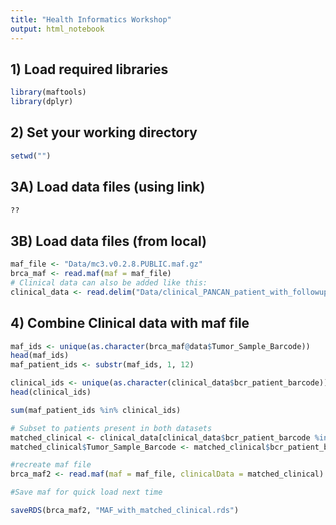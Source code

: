 ---
title: "Health Informatics Workshop"
output: html_notebook
---

## 1) Load required libraries

```{r}
library(maftools)
library(dplyr)

```

## 2) Set your working directory
```{r}
setwd("")

```

## 3A) Load data files (using link)
```{r}
??

```
## 3B) Load data files (from local)

```{r}
maf_file <- "Data/mc3.v0.2.8.PUBLIC.maf.gz"
brca_maf <- read.maf(maf = maf_file)
# Clinical data can also be added like this:
clinical_data <- read.delim("Data/clinical_PANCAN_patient_with_followup.tsv", sep = "\t", header = TRUE)
```



## 4) Combine Clinical data with maf file
```{r}
maf_ids <- unique(as.character(brca_maf@data$Tumor_Sample_Barcode))
head(maf_ids)
maf_patient_ids <- substr(maf_ids, 1, 12)

clinical_ids <- unique(as.character(clinical_data$bcr_patient_barcode))  
head(clinical_ids)

sum(maf_patient_ids %in% clinical_ids)

# Subset to patients present in both datasets
matched_clinical <- clinical_data[clinical_data$bcr_patient_barcode %in% maf_patient_ids, ]
matched_clinical$Tumor_Sample_Barcode <- matched_clinical$bcr_patient_barcode

#recreate maf file
brca_maf2 <- read.maf(maf = maf_file, clinicalData = matched_clinical)

#Save maf for quick load next time 

saveRDS(brca_maf2, "MAF_with_matched_clinical.rds")

```













